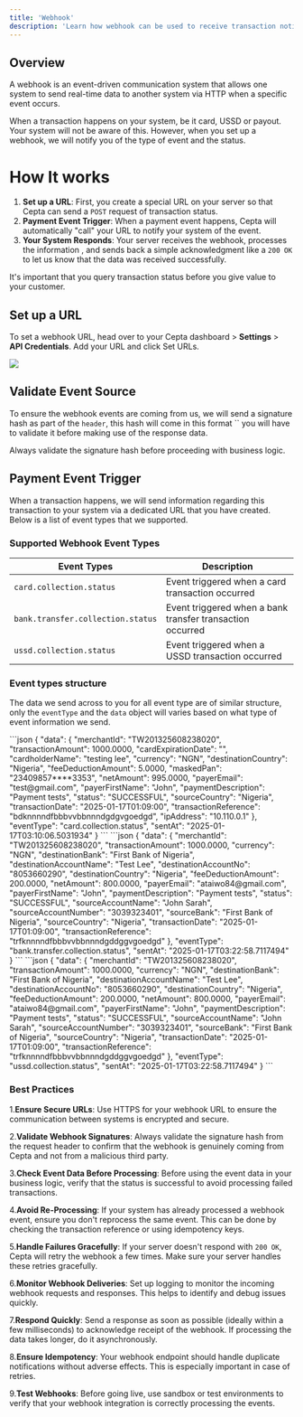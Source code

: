 ```yaml
---
title: 'Webhook'
description: 'Learn how webhook can be used to receive transaction notifications'
---
```


## Overview

A webhook is an event-driven communication system that allows one system to send real-time data to another system via HTTP when a specific event occurs.

<Info>
  When a transaction happens on your system, be it card, USSD or payout. Your system will not be aware of this. However, when you set up a webhook, we will notify you of the type of event and the status.
</Info>

# How It works
 
1. **Set up a URL**: First, you create a special URL on your server so that Cepta can send a `POST` request of transaction status. 
2. **Payment Event Trigger**: When a payment event happens, Cepta will automatically "call" your URL to notify your system of the event.
3. **Your System Responds**: Your server receives the webhook, processes the information , and sends back a simple acknowledgment like a `200 OK` to let us know that the data was received successfully.

<Note>
  It's important that you query transaction status before you give value to your customer.
</Note>

## Set up a URL

To set a webhook URL, head over to your Cepta dashboard > **Settings** > **API Credentials**. Add your URL and click Set URLs.

<Frame caption="Set webhook URL">
  <img src="/images/webhook.png" style={{ borderRadius: '0.5rem' }} loading="lazy" />
</Frame>

## Validate Event Source
To ensure the webhook events are coming from us, we will send a signature hash as part of the  `header`, this hash will come in this format `` you will have to validate it before making use of the response data.

<Warning>   
  Always validate the signature hash before proceeding with business logic.
</Warning>


## Payment Event Trigger

When a transaction happens, we will send information regarding this transaction to your system via a dedicated URL that you have created. Below is a list of event types that we supported.

### Supported Webhook Event Types

| Event Types                                | Description                                        |
| -------------------------------------------|----------------------------------------------------|
| `card.collection.status`                   |  Event triggered when a card transaction occurred  |
| `bank.transfer.collection.status`          |  Event triggered when a bank transfer transaction occurred  |
| `ussd.collection.status`                   |  Event triggered when a USSD transaction occurred  |

### Event types structure

The data we send across to you for all event type are of similar structure, only the  `eventType` and the `data` object will varies based on what type of event information we send.

<Tabs>
  <Tab title="Card transaction status">
    ```json
        {
            "data": {
                "merchantId": "TW201325608238020",
                "transactionAmount": 1000.0000,
                "cardExpirationDate": "",
                "cardholderName": "testing lee",
                "currency": "NGN",
                "destinationCountry": "Nigeria",
                "feeDeductionAmount": 5.0000,
                "maskedPan": "23409857****3353",
                "netAmount": 995.0000,
                "payerEmail": "test@gmail.com",
                "payerFirstName": "John",
                "paymentDescription": "Payment tests",
                "status": "SUCCESSFUL",
                "sourceCountry": "Nigeria",
                "transactionDate": "2025-01-17T01:09:00",
                "transactionReference": "bdknnnndfbbbvvbbnnndgdgvgoedgd",
                "ipAddress": "10.110.0.1"
            },
            "eventType": "card.collection.status",
            "sentAt": "2025-01-17T03:10:06.5031934"
        }     
    ```
  </Tab>
  <Tab title="Bank transaction status">
  ```json
    {
        "data": {
            "merchantId": "TW201325608238020",
            "transactionAmount": 1000.0000,
            "currency": "NGN",
            "destinationBank": "First Bank of Nigeria",
            "destinationAccountName": "Test Lee",
            "destinationAccountNo": "8053660290",
            "destinationCountry": "Nigeria",
            "feeDeductionAmount": 200.0000,
            "netAmount": 800.0000,
            "payerEmail": "ataiwo84@gmail.com",
            "payerFirstName": "John",
            "paymentDescription": "Payment tests",
            "status": "SUCCESSFUL",
            "sourceAccountName": "John Sarah",
            "sourceAccountNumber": "3039323401",
            "sourceBank": "First Bank of Nigeria",
            "sourceCountry": "Nigeria",
            "transactionDate": "2025-01-17T01:09:00",
            "transactionReference": "trfknnnndfbbbvvbbnnndgddggvgoedgd"
        },
        "eventType": "bank.transfer.collection.status",
        "sentAt": "2025-01-17T03:22:58.7117494"
    }
  ```
  </Tab>
  <Tab title="USSD transaction status">
  ```json
    {
        "data": {
            "merchantId": "TW201325608238020",
            "transactionAmount": 1000.0000,
            "currency": "NGN",
            "destinationBank": "First Bank of Nigeria",
            "destinationAccountName": "Test Lee",
            "destinationAccountNo": "8053660290",
            "destinationCountry": "Nigeria",
            "feeDeductionAmount": 200.0000,
            "netAmount": 800.0000,
            "payerEmail": "ataiwo84@gmail.com",
            "payerFirstName": "John",
            "paymentDescription": "Payment tests",
            "status": "SUCCESSFUL",
            "sourceAccountName": "John Sarah",
            "sourceAccountNumber": "3039323401",
            "sourceBank": "First Bank of Nigeria",
            "sourceCountry": "Nigeria",
            "transactionDate": "2025-01-17T01:09:00",
            "transactionReference": "trfknnnndfbbbvvbbnnndgddggvgoedgd"
        },
        "eventType": "ussd.collection.status",
        "sentAt": "2025-01-17T03:22:58.7117494"
    }
  ```
  </Tab>
</Tabs>


### Best Practices

1.**Ensure Secure URLs**: Use HTTPS for your webhook URL to ensure the communication between systems is encrypted and secure.

2.**Validate Webhook Signatures**: Always validate the signature hash from the request header to confirm that the webhook is genuinely coming from Cepta and not from a malicious third party.

3.**Check Event Data Before Processing**: Before using the event data in your business logic, verify that the status is successful to avoid processing failed transactions.

4.**Avoid Re-Processing**: If your system has already processed a webhook event, ensure you don't reprocess the same event. This can be done by checking the transaction reference or using idempotency keys.

5.**Handle Failures Gracefully**: If your server doesn't respond with `200 OK`, Cepta will retry the webhook a few times. Make sure your server handles these retries gracefully.

6.**Monitor Webhook Deliveries**: Set up logging to monitor the incoming webhook requests and responses. This helps to identify and debug issues quickly.

7.**Respond Quickly**: Send a response as soon as possible (ideally within a few milliseconds) to acknowledge receipt of the webhook. If processing the data takes longer, do it asynchronously.

8.**Ensure Idempotency**: Your webhook endpoint should handle duplicate notifications without adverse effects. This is especially important in case of retries.

9.**Test Webhooks**: Before going live, use sandbox or test environments to verify that your webhook integration is correctly processing the events.